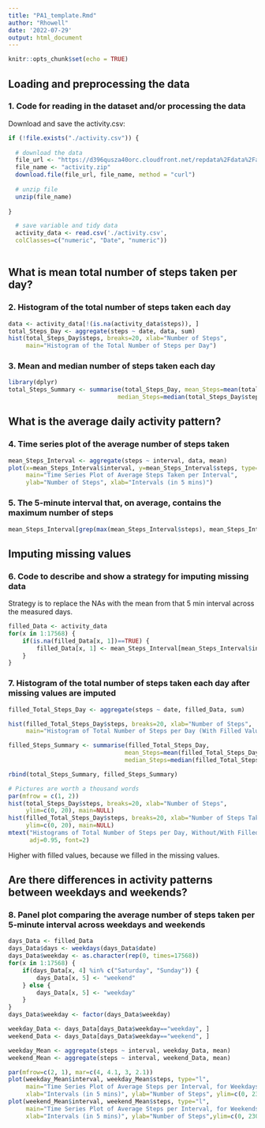 ```yaml
---
title: "PA1_template.Rmd"
author: "Rhowell"
date: '2022-07-29'
output: html_document
---
```


```r
knitr::opts_chunk$set(echo = TRUE)
```

## Loading and preprocessing the data
### 1. Code for reading in the dataset and/or processing the data

Download and save the activity.csv:

```r
if (!file.exists("./activity.csv")) {
  
  # download the data
  file_url <- "https://d396qusza40orc.cloudfront.net/repdata%2Fdata%2Factivity.zip"
  file_name <- "activity.zip"
  download.file(file_url, file_name, method = "curl")
  
  # unzip file
  unzip(file_name)
  
}

  # save variable and tidy data
  activity_data <- read.csv('./activity.csv',
  colClasses=c("numeric", "Date", "numeric"))
  
```

## What is mean total number of steps taken per day?
### 2. Histogram of the total number of steps taken each day


```r
data <- activity_data[!(is.na(activity_data$steps)), ]
total_Steps_Day <- aggregate(steps ~ date, data, sum)
hist(total_Steps_Day$steps, breaks=20, xlab="Number of Steps", 
     main="Histogram of the Total Number of Steps per Day")
```

### 3. Mean and median number of steps taken each day

```r
library(dplyr)
total_Steps_Summary <- summarise(total_Steps_Day, mean_Steps=mean(total_Steps_Day$steps),
                               median_Steps=median(total_Steps_Day$steps))

```
## What is the average daily activity pattern?
### 4. Time series plot of the average number of steps taken

```r
mean_Steps_Interval <- aggregate(steps ~ interval, data, mean)
plot(x=mean_Steps_Interval$interval, y=mean_Steps_Interval$steps, type="l",
     main="Time Series Plot of Average Steps Taken per Interval",
     ylab="Number of Steps", xlab="Intervals (in 5 mins)")

```

### 5. The 5-minute interval that, on average, contains the maximum number of steps

```r

mean_Steps_Interval[grep(max(mean_Steps_Interval$steps), mean_Steps_Interval$steps), ]
```

## Imputing missing values
### 6. Code to describe and show a strategy for imputing missing data
Strategy is to replace the NAs with the mean from that 5 min interval across the measured days.

```r

filled_Data <- activity_data
for(x in 1:17568) {
    if(is.na(filled_Data[x, 1])==TRUE) {
        filled_Data[x, 1] <- mean_Steps_Interval[mean_Steps_Interval$interval %in% filled_Data[x, 3], 2]
    }
}
```


### 7. Histogram of the total number of steps taken each day after missing values are imputed
``` r

filled_Total_Steps_Day <- aggregate(steps ~ date, filled_Data, sum)

hist(filled_Total_Steps_Day$steps, breaks=20, xlab="Number of Steps", 
     main="Histogram of Total Number of Steps per Day (With Filled Values)")
```

```r

filled_Steps_Summary <- summarise(filled_Total_Steps_Day, 
                                 mean_Steps=mean(filled_Total_Steps_Day$steps), 
                                 median_Steps=median(filled_Total_Steps_Day$steps))  

rbind(total_Steps_Summary, filled_Steps_Summary)

# Pictures are worth a thousand words
par(mfrow = c(1, 2))
hist(total_Steps_Day$steps, breaks=20, xlab="Number of Steps", 
     ylim=c(0, 20), main=NULL)
hist(filled_Total_Steps_Day$steps, breaks=20, xlab="Number of Steps Taken", 
     ylim=c(0, 20), main=NULL)
mtext("Histograms of Total Number of Steps per Day, Without/With Filled Values",
      adj=0.95, font=2)
```
Higher with filled values, because we filled in the missing values.

## Are there differences in activity patterns between weekdays and weekends?
### 8. Panel plot comparing the average number of steps taken per 5-minute interval across weekdays and weekends

```r

days_Data <- filled_Data
days_Data$days <- weekdays(days_Data$date)
days_Data$weekday <- as.character(rep(0, times=17568))
for(x in 1:17568) {
    if(days_Data[x, 4] %in% c("Saturday", "Sunday")) {
        days_Data[x, 5] <- "weekend"
    } else {
        days_Data[x, 5] <- "weekday"
    }
}
days_Data$weekday <- factor(days_Data$weekday)

weekday_Data <- days_Data[days_Data$weekday=="weekday", ]
weekend_Data <- days_Data[days_Data$weekday=="weekend", ]

weekday_Mean <- aggregate(steps ~ interval, weekday_Data, mean)
weekend_Mean <- aggregate(steps ~ interval, weekend_Data, mean)

par(mfrow=c(2, 1), mar=c(4, 4.1, 3, 2.1))
plot(weekday_Mean$interval, weekday_Mean$steps, type="l",
     main="Time Series Plot of Average Steps per Interval, for Weekdays",
     xlab="Intervals (in 5 mins)", ylab="Number of Steps", ylim=c(0, 230))
plot(weekend_Mean$interval, weekend_Mean$steps, type="l",
     main="Time Series Plot of Average Steps per Interval, for Weekends",
     xlab="Intervals (in 5 mins)", ylab="Number of Steps",ylim=c(0, 230))
```


